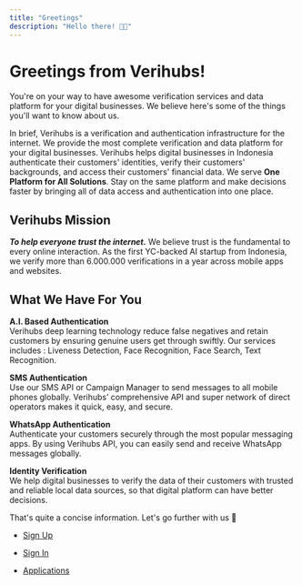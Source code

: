 ```yaml
---
title: "Greetings"
description: "Hello there! 👋🏼"
---
```

# Greetings from Verihubs!

You're on your way to have awesome verification services and data platform for your digital businesses. We believe here's some of the things you'll want to know about us.

In brief, Verihubs is a verification and authentication infrastructure for the internet. We provide the most complete verification and data platform for your digital businesses. Verihubs helps digital businesses in Indonesia authenticate their customers' identities, verify their customers' backgrounds, and access their customers' financial data. We serve **One Platform for All Solutions**. Stay on the same platform and make decisions faster by bringing all of data access and authentication into one place.

## Verihubs Mission

**_To help everyone trust the internet._** We believe trust is the fundamental to every online interaction. As the first YC-backed AI startup from Indonesia, we verify more than 6.000.000 verifications in a year across mobile apps and websites.

## What We Have For You

**A.I. Based Authentication**  
Verihubs deep learning technology reduce false negatives and retain customers by ensuring genuine users get through swiftly. Our services includes : Liveness Detection, Face Recognition, Face Search, Text Recognition.

**SMS Authentication**  
Use our SMS API or Campaign Manager to send messages to all mobile phones globally. Verihubs’ comprehensive API and super network of direct operators makes it quick, easy, and secure.

**WhatsApp Authentication**  
Authenticate your customers securely through the most popular messaging apps. By using Verihubs API, you can easily send and receive WhatsApp messages globally.

**Identity Verification**  
We help digital businesses to verify the data of their customers with trusted and reliable local data sources, so that digital platform can have better decisions.

That's quite a concise information. Let's go further with us 👣

*   [Sign Up](/docs/sign-up)
    
*   [Sign In](/docs/sign-in)
    
*   [Applications](/docs/applications)